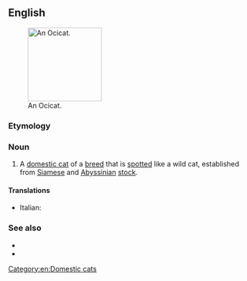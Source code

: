 ==English==
[[File:Ocicat Rizzo moving.jpg|thumb|150px|right|An Ocicat.]]

===Etymology===
{{blend|en|ocelot|cat}}

===Noun===
{{en-noun}}

# A [[domestic cat]] of a [[breed]] that is [[spotted]] like a wild cat, established from [[Siamese]] and [[Abyssinian]] [[stock]].

====Translations====
{{checktrans-top}}
* Italian: {{t-check|it|gatto Ocicat}}
{{trans-mid}}
{{trans-bottom}}

===See also===
* {{pedia}}
* {{comcatlite|Ocicat}}

[[Category:en:Domestic cats]]